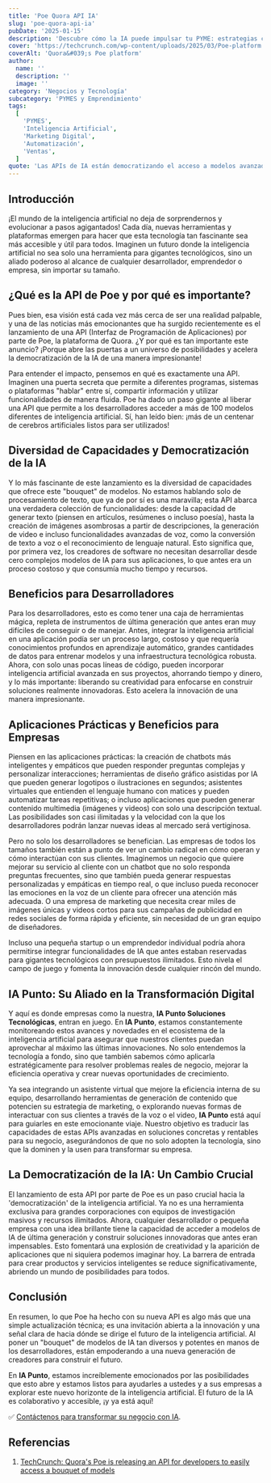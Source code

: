 ```yaml
---
title: 'Poe Quora API IA'
slug: 'poe-quora-api-ia'
pubDate: '2025-01-15'
description: 'Descubre cómo la IA puede impulsar tu PYME: estrategias concretas de marketing, automatización y datos para aumentar ventas.'
cover: 'https://techcrunch.com/wp-content/uploads/2025/03/Poe-platform.png?w=1024'
coverAlt: 'Quora&#039;s Poe platform'
author:
  name: ''
  description: ''
  image: ''
category: 'Negocios y Tecnología'
subcategory: 'PYMES y Emprendimiento'
tags:
  [
    'PYMES',
    'Inteligencia Artificial',
    'Marketing Digital',
    'Automatización',
    'Ventas',
  ]
quote: 'Las APIs de IA están democratizando el acceso a modelos avanzados. — Pedro Zambrano'
---
```

<h2 id="introduccion">Introducción</h2>

¡El mundo de la inteligencia artificial no deja de sorprendernos y evolucionar a pasos agigantados! Cada día, nuevas herramientas y plataformas emergen para hacer que esta tecnología tan fascinante sea más accesible y útil para todos. Imaginen un futuro donde la inteligencia artificial no sea solo una herramienta para gigantes tecnológicos, sino un aliado poderoso al alcance de cualquier desarrollador, emprendedor o empresa, sin importar su tamaño.

<h2 id="que-es-poe-api">¿Qué es la API de Poe y por qué es importante?</h2>

Pues bien, esa visión está cada vez más cerca de ser una realidad palpable, y una de las noticias más emocionantes que ha surgido recientemente es el lanzamiento de una API (Interfaz de Programación de Aplicaciones) por parte de Poe, la plataforma de Quora. ¿Y por qué es tan importante este anuncio? ¡Porque abre las puertas a un universo de posibilidades y acelera la democratización de la IA de una manera impresionante!

Para entender el impacto, pensemos en qué es exactamente una API. Imaginen una puerta secreta que permite a diferentes programas, sistemas o plataformas "hablar" entre sí, compartir información y utilizar funcionalidades de manera fluida. Poe ha dado un paso gigante al liberar una API que permite a los desarrolladores acceder a más de 100 modelos diferentes de inteligencia artificial. Sí, han leído bien: ¡más de un centenar de cerebros artificiales listos para ser utilizados!

<h2 id="diversidad-de-capacidades">
  Diversidad de Capacidades y Democratización de la IA
</h2>

Y lo más fascinante de este lanzamiento es la diversidad de capacidades que ofrece este "bouquet" de modelos. No estamos hablando solo de procesamiento de texto, que ya de por sí es una maravilla; esta API abarca una verdadera colección de funcionalidades: desde la capacidad de generar texto (piensen en artículos, resúmenes o incluso poesía), hasta la creación de imágenes asombrosas a partir de descripciones, la generación de video e incluso funcionalidades avanzadas de voz, como la conversión de texto a voz o el reconocimiento de lenguaje natural. Esto significa que, por primera vez, los creadores de software no necesitan desarrollar desde cero complejos modelos de IA para sus aplicaciones, lo que antes era un proceso costoso y que consumía mucho tiempo y recursos.

<h2 id="beneficios-desarrolladores">Beneficios para Desarrolladores</h2>

Para los desarrolladores, esto es como tener una caja de herramientas mágica, repleta de instrumentos de última generación que antes eran muy difíciles de conseguir o de manejar. Antes, integrar la inteligencia artificial en una aplicación podía ser un proceso largo, costoso y que requería conocimientos profundos en aprendizaje automático, grandes cantidades de datos para entrenar modelos y una infraestructura tecnológica robusta. Ahora, con solo unas pocas líneas de código, pueden incorporar inteligencia artificial avanzada en sus proyectos, ahorrando tiempo y dinero, y lo más importante: liberando su creatividad para enfocarse en construir soluciones realmente innovadoras. Esto acelera la innovación de una manera impresionante.

<h2 id="aplicaciones-practicas">
  Aplicaciones Prácticas y Beneficios para Empresas
</h2>

Piensen en las aplicaciones prácticas: la creación de chatbots más inteligentes y empáticos que pueden responder preguntas complejas y personalizar interacciones; herramientas de diseño gráfico asistidas por IA que pueden generar logotipos o ilustraciones en segundos; asistentes virtuales que entienden el lenguaje humano con matices y pueden automatizar tareas repetitivas; o incluso aplicaciones que pueden generar contenido multimedia (imágenes y videos) con solo una descripción textual. Las posibilidades son casi ilimitadas y la velocidad con la que los desarrolladores podrán lanzar nuevas ideas al mercado será vertiginosa.

Pero no solo los desarrolladores se benefician. Las empresas de todos los tamaños también están a punto de ver un cambio radical en cómo operan y cómo interactúan con sus clientes. Imaginemos un negocio que quiere mejorar su servicio al cliente con un chatbot que no solo responda preguntas frecuentes, sino que también pueda generar respuestas personalizadas y empáticas en tiempo real, o que incluso pueda reconocer las emociones en la voz de un cliente para ofrecer una atención más adecuada. O una empresa de marketing que necesita crear miles de imágenes únicas y videos cortos para sus campañas de publicidad en redes sociales de forma rápida y eficiente, sin necesidad de un gran equipo de diseñadores.

Incluso una pequeña startup o un emprendedor individual podría ahora permitirse integrar funcionalidades de IA que antes estaban reservadas para gigantes tecnológicos con presupuestos ilimitados. Esto nivela el campo de juego y fomenta la innovación desde cualquier rincón del mundo.

<h2 id="iapunto">IA Punto: Su Aliado en la Transformación Digital</h2>

Y aquí es donde empresas como la nuestra, **IA Punto Soluciones Tecnológicas**, entran en juego. En **IA Punto**, estamos constantemente monitoreando estos avances y novedades en el ecosistema de la inteligencia artificial para asegurar que nuestros clientes puedan aprovechar al máximo las últimas innovaciones. No solo entendemos la tecnología a fondo, sino que también sabemos cómo aplicarla estratégicamente para resolver problemas reales de negocio, mejorar la eficiencia operativa y crear nuevas oportunidades de crecimiento.

Ya sea integrando un asistente virtual que mejore la eficiencia interna de su equipo, desarrollando herramientas de generación de contenido que potencien su estrategia de marketing, o explorando nuevas formas de interactuar con sus clientes a través de la voz o el video, **IA Punto** está aquí para guiarles en este emocionante viaje. Nuestro objetivo es traducir las capacidades de estas APIs avanzadas en soluciones concretas y rentables para su negocio, asegurándonos de que no solo adopten la tecnología, sino que la dominen y la usen para transformar su empresa.

<h2 id="democratizacion-ia">La Democratización de la IA: Un Cambio Crucial</h2>

El lanzamiento de esta API por parte de Poe es un paso crucial hacia la 'democratización' de la inteligencia artificial. Ya no es una herramienta exclusiva para grandes corporaciones con equipos de investigación masivos y recursos ilimitados. Ahora, cualquier desarrollador o pequeña empresa con una idea brillante tiene la capacidad de acceder a modelos de IA de última generación y construir soluciones innovadoras que antes eran impensables. Esto fomentará una explosión de creatividad y la aparición de aplicaciones que ni siquiera podemos imaginar hoy. La barrera de entrada para crear productos y servicios inteligentes se reduce significativamente, abriendo un mundo de posibilidades para todos.

<h2 id="conclusion">Conclusión</h2>

En resumen, lo que Poe ha hecho con su nueva API es algo más que una simple actualización técnica; es una invitación abierta a la innovación y una señal clara de hacia dónde se dirige el futuro de la inteligencia artificial. Al poner un "bouquet" de modelos de IA tan diversos y potentes en manos de los desarrolladores, están empoderando a una nueva generación de creadores para construir el futuro.

En **IA Punto**, estamos increíblemente emocionados por las posibilidades que esto abre y estamos listos para ayudarles a ustedes y a sus empresas a explorar este nuevo horizonte de la inteligencia artificial. El futuro de la IA es colaborativo y accesible, ¡y ya está aquí!

✅ <a href="https://www.iapunto.com/contacto" target="_blank" rel="noopener noreferrer">Contáctenos para transformar su negocio con IA</a>.

<h2 id="referencias">Referencias</h2>

<ol>
  <li>
    <a
      href="https://techcrunch.com/2025/07/31/quoras-poe-is-releasing-an-api-for-developers-to-easily-access-a-boquet-of-models/"
      target="_blank"
      rel="noopener noreferrer"
    >
      TechCrunch: Quora's Poe is releasing an API for developers to easily
      access a bouquet of models
    </a>
  </li>
</ol>
